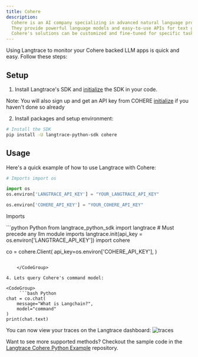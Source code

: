 ```yaml
---
title: Cohere
description:
  Cohere is an AI company specializing in advanced natural language processing (NLP) technologies.
  They provide powerful language models and easy-to-use APIs for text generation, sentiment analysis, summarization, and more.
  Cohere's solutions can be customized and fine-tuned for specific tasks, making them ideal for applications in customer support, content creation, and real-time processing.
---
```


Using Langtrace to monitor your Cohere backed LLM apps is quick and easy. Follow these steps:

## Setup

1. Install Langtrace's SDK and [initialize](/quickstart) the SDK in your code.

Note: You will also sign up and get an API key from COHERE [initialize](https://cohere.com/) if you haven't done so already

2. Install packages and setup environment:

```bash Python
# Install the SDK
pip install -U langtrace-python-sdk cohere
```

## Usage

Here's a quick example of how to use Langtrace with Cohere:

```python Python
# Imports import os

import os
os.environ['LANGTRACE_API_KEY'] = "YOUR_LANGTRACE_API_KEY"

os.environ['COHERE_API_KEY'] = "YOUR_COHERE_API_KEY"
```

Imports

<CodeGroup>
  ```python Python
 from langtrace_python_sdk import langtrace # Must precede any llm module imports
langtrace.init(api_key = os.environ['LANGTRACE_API_KEY'])
import cohere

co = cohere.Client(
api_key=os.environ['COHERE_API_KEY'],
)

````

    </CodeGroup>

4. Lets query Cohere's command model:

<CodeGroup>
     ```bash Python
chat = co.chat(
    message="What is Langchain?",
    model="command"
)
print(chat.text)
````

</CodeGroup>

You can now view your traces on the Langtrace dashboard:
 ![traces](/images/cohere.png)

Want to see more supported methods? Checkout the sample code in the [Langtrace Cohere Python Example](https://github.com/Scale3-Labs/langtrace-recipes/blob/main/integrations/language-model/cohere/starter.ipynb) repository.
